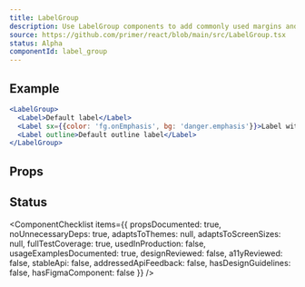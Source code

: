 ```yaml
---
title: LabelGroup
description: Use LabelGroup components to add commonly used margins and other layout constraints to groups of Labels
source: https://github.com/primer/react/blob/main/src/LabelGroup.tsx
status: Alpha
componentId: label_group
---
```


## Example

```jsx live
<LabelGroup>
  <Label>Default label</Label>
  <Label sx={{color: 'fg.onEmphasis', bg: 'danger.emphasis'}}>Label with background indicating a closed PR state</Label>
  <Label outline>Default outline label</Label>
</LabelGroup>
```

## Props

<PropsTable>
  <PropsTableSxRow />
</PropsTable>

## Status

<ComponentChecklist
  items={{
    propsDocumented: true,
    noUnnecessaryDeps: true,
    adaptsToThemes: null,
    adaptsToScreenSizes: null,
    fullTestCoverage: true,
    usedInProduction: false,
    usageExamplesDocumented: true,
    designReviewed: false,
    a11yReviewed: false,
    stableApi: false,
    addressedApiFeedback: false,
    hasDesignGuidelines: false,
    hasFigmaComponent: false
  }}
/>
